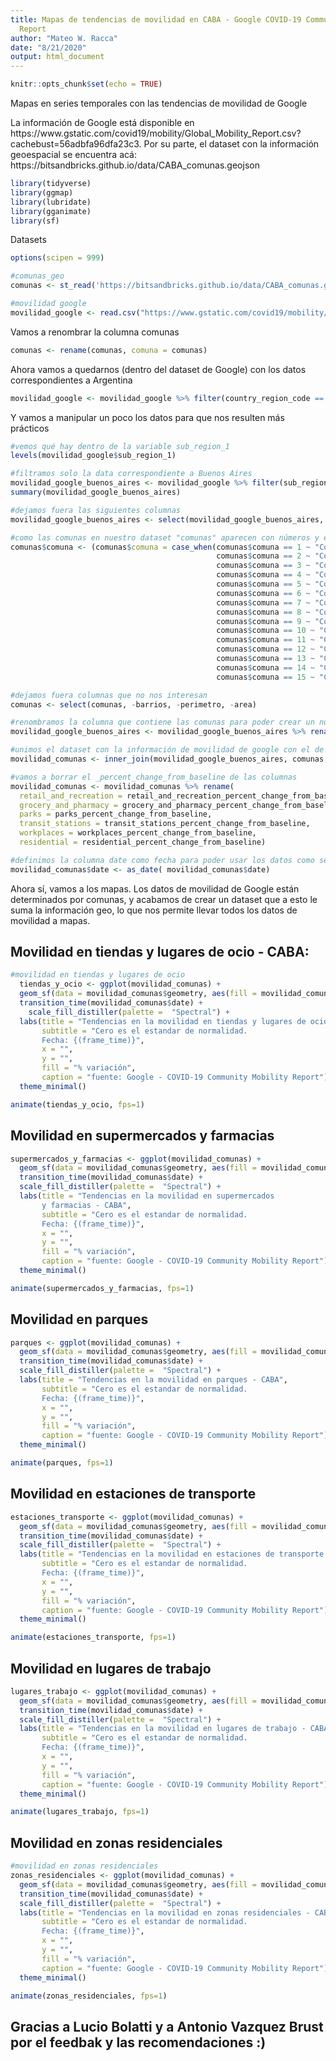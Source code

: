 ```yaml
---
title: Mapas de tendencias de movilidad en CABA - Google COVID-19 Community Mobility
  Report
author: "Mateo W. Racca"
date: "8/21/2020"
output: html_document
---
```


```r
knitr::opts_chunk$set(echo = TRUE)
```

Mapas en series temporales con las tendencias de movilidad de Google

La información de Google está disponible en https://www.gstatic.com/covid19/mobility/Global_Mobility_Report.csv?cachebust=56adbfa96dfa23c3.
Por su parte, el dataset con la información geoespacial se encuentra acá: https://bitsandbricks.github.io/data/CABA_comunas.geojson


```r
library(tidyverse)
library(ggmap)
library(lubridate)
library(gganimate)
library(sf)
```

Datasets

```r
options(scipen = 999)

#comunas_geo
comunas <- st_read('https://bitsandbricks.github.io/data/CABA_comunas.geojson')

#movilidad google
movilidad_google <- read.csv("https://www.gstatic.com/covid19/mobility/Global_Mobility_Report.csv?cachebust=56adbfa96dfa23c3")
```

Vamos a renombrar la columna comunas
```r
comunas <- rename(comunas, comuna = comunas)
```

Ahora vamos a quedarnos (dentro del dataset de Google) con los datos correspondientes a Argentina
```r
movilidad_google <- movilidad_google %>% filter(country_region_code == "AR")
```

Y vamos a manipular un poco los datos para que nos resulten más prácticos
```r
#vemos qué hay dentro de la variable sub_region_1
levels(movilidad_google$sub_region_1)

#filtramos solo la data correspondiente a Buenos Aires
movilidad_google_buenos_aires <- movilidad_google %>% filter(sub_region_1 == "Buenos Aires")
summary(movilidad_google_buenos_aires)

#dejamos fuera las siguientes columnas
movilidad_google_buenos_aires <- select(movilidad_google_buenos_aires, -metro_area, -iso_3166_2_code, -census_fips_code)

#como las comunas en nuestro dataset "comunas" aparecen con números y en el dataset de Google con comuna + número, vamos a renombrar.
comunas$comuna <- (comunas$comuna = case_when(comunas$comuna == 1 ~ "Comuna 1",
                                              comunas$comuna == 2 ~ "Comuna 2",
                                              comunas$comuna == 3 ~ "Comuna 3",
                                              comunas$comuna == 4 ~ "Comuna 4",
                                              comunas$comuna == 5 ~ "Comuna 5",
                                              comunas$comuna == 6 ~ "Comuna 6",
                                              comunas$comuna == 7 ~ "Comuna 7",
                                              comunas$comuna == 8 ~ "Comuna 8",
                                              comunas$comuna == 9 ~ "Comuna 9",
                                              comunas$comuna == 10 ~ "Comuna 10",
                                              comunas$comuna == 11 ~ "Comuna 11",
                                              comunas$comuna == 12 ~ "Comuna 12",
                                              comunas$comuna == 13 ~ "Comuna 13",
                                              comunas$comuna == 14 ~ "Comuna 14",
                                              comunas$comuna == 15 ~ "Comuna 15"))

#dejamos fuera columnas que no nos interesan
comunas <- select(comunas, -barrios, -perimetro, -area)

#renombramos la columna que contiene las comunas para poder crear un nuevo dataset
movilidad_google_buenos_aires <- movilidad_google_buenos_aires %>% rename(comuna = sub_region_2)

#unimos el dataset con la información de movilidad de google con el de comunas para darle atributos geoespaciales
movilidad_comunas <- inner_join(movilidad_google_buenos_aires, comunas, by = "comuna")

#vamos a borrar el _percent_change_from_baseline de las columnas
movilidad_comunas <- movilidad_comunas %>% rename(
  retail_and_recreation = retail_and_recreation_percent_change_from_baseline,
  grocery_and_pharmacy = grocery_and_pharmacy_percent_change_from_baseline,
  parks = parks_percent_change_from_baseline,
  transit_stations = transit_stations_percent_change_from_baseline,
  workplaces = workplaces_percent_change_from_baseline,
  residential = residential_percent_change_from_baseline)

#definimos la columna date como fecha para poder usar los datos como serie temporal
movilidad_comunas$date <- as_date( movilidad_comunas$date)
```

Ahora sí, vamos a los mapas. Los datos de movilidad de Google están determinados por comunas, y acabamos de crear un dataset que a esto le suma la información geo, lo que nos permite llevar todos los datos de movilidad a mapas.


## Movilidad en tiendas y lugares de ocio - CABA:
```r
#movilidad en tiendas y lugares de ocio
  tiendas_y_ocio <- ggplot(movilidad_comunas) +
  geom_sf(data = movilidad_comunas$geometry, aes(fill = movilidad_comunas$retail_and_recreation)) +
  transition_time(movilidad_comunas$date) +
    scale_fill_distiller(palette =  "Spectral") +
  labs(title = "Tendencias en la movilidad en tiendas y lugares de ocio - CABA",
       subtitle = "Cero es el estandar de normalidad.
       Fecha: {(frame_time)}",
       x = "",
       y = "",
       fill = "% variación",
       caption = "fuente: Google - COVID-19 Community Mobility Report") +
  theme_minimal()

animate(tiendas_y_ocio, fps=1)
```

## Movilidad en supermercados y farmacias
```r
supermercados_y_farmacias <- ggplot(movilidad_comunas) +
  geom_sf(data = movilidad_comunas$geometry, aes(fill = movilidad_comunas$grocery_and_pharmacy)) +
  transition_time(movilidad_comunas$date) +
  scale_fill_distiller(palette =  "Spectral") +
  labs(title = "Tendencias en la movilidad en supermercados
       y farmacias - CABA",
       subtitle = "Cero es el estandar de normalidad.
       Fecha: {(frame_time)}",
       x = "",
       y = "",
       fill = "% variación",
       caption = "fuente: Google - COVID-19 Community Mobility Report") +
  theme_minimal()

animate(supermercados_y_farmacias, fps=1)
```

## Movilidad en parques
```r
parques <- ggplot(movilidad_comunas) +
  geom_sf(data = movilidad_comunas$geometry, aes(fill = movilidad_comunas$parks)) +
  transition_time(movilidad_comunas$date) +
  scale_fill_distiller(palette =  "Spectral") +
  labs(title = "Tendencias en la movilidad en parques - CABA",
       subtitle = "Cero es el estandar de normalidad.
       Fecha: {(frame_time)}",
       x = "",
       y = "",
       fill = "% variación",
       caption = "fuente: Google - COVID-19 Community Mobility Report") +
  theme_minimal()

animate(parques, fps=1)
```

## Movilidad en estaciones de transporte
```r
estaciones_transporte <- ggplot(movilidad_comunas) +
  geom_sf(data = movilidad_comunas$geometry, aes(fill = movilidad_comunas$transit_stations)) +
  transition_time(movilidad_comunas$date) +
  scale_fill_distiller(palette =  "Spectral") +
  labs(title = "Tendencias en la movilidad en estaciones de transporte - CABA",
       subtitle = "Cero es el estandar de normalidad.
       Fecha: {(frame_time)}",
       x = "",
       y = "",
       fill = "% variación",
       caption = "fuente: Google - COVID-19 Community Mobility Report") +
  theme_minimal()

animate(estaciones_transporte, fps=1)
```

## Movilidad en lugares de trabajo
```r
lugares_trabajo <- ggplot(movilidad_comunas) +
  geom_sf(data = movilidad_comunas$geometry, aes(fill = movilidad_comunas$workplaces)) +
  transition_time(movilidad_comunas$date) +
  scale_fill_distiller(palette =  "Spectral") +
  labs(title = "Tendencias en la movilidad en lugares de trabajo - CABA",
       subtitle = "Cero es el estandar de normalidad.
       Fecha: {(frame_time)}",
       x = "",
       y = "",
       fill = "% variación",
       caption = "fuente: Google - COVID-19 Community Mobility Report") +
  theme_minimal()

animate(lugares_trabajo, fps=1)
```

## Movilidad en zonas residenciales
```r
#movilidad en zonas residenciales
zonas_residenciales <- ggplot(movilidad_comunas) +
  geom_sf(data = movilidad_comunas$geometry, aes(fill = movilidad_comunas$residential)) +
  transition_time(movilidad_comunas$date) +
  scale_fill_distiller(palette =  "Spectral") +
  labs(title = "Tendencias en la movilidad en zonas residenciales - CABA",
       subtitle = "Cero es el estandar de normalidad.
       Fecha: {(frame_time)}",
       x = "",
       y = "",
       fill = "% variación",
       caption = "fuente: Google - COVID-19 Community Mobility Report") +
  theme_minimal()

animate(zonas_residenciales, fps=1)
```

## Gracias a Lucio Bolatti y a Antonio Vazquez Brust por el feedbak y las recomendaciones :)
